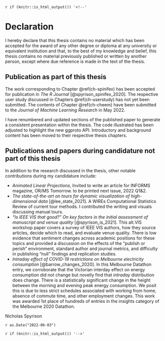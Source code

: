 `r if (knitr::is_html_output()) '<!--'`

# Declaration {-}

I hereby declare that this thesis contains no material which has been accepted for the award of any other degree or diploma at any university or equivalent institution and that, to the best of my knowledge and belief, this thesis contains no material previously published or written by another person, except where due reference is made in the text of the thesis.


## Publication as part of this thesis {-}

The work corresponding to Chapter \@ref(ch-spinifex) has been accepted for publication in _The R Journal_ [@spyrison_spinifex_2020]. The respective user study discussed in Chapters \@ref(ch-userstudy) has not yet been submitted. The contents of Chapter \@ref(ch-cheem) have been submitted to the _Journal of Machine Learning Research_ in May 2022.

I have renumbered and updated sections of the published paper to generate a consistent presentation within the thesis. The code illustrated has been adjusted to highlight the new ggproto API. Introductory and background content has been moved to their respective thesis chapters.
 

## Publications and papers during candidature not part of this thesis {-}

In addition to the research discussed in the thesis, other notable contributions during my candidature include:

- _Animated Linear Projections_, Invited to write an article for INFORMS magazine, OR/MS Tomorrow. to be printed next issue, 2022 Q1&2.
- _The state-of-the-art on tours for dynamic visualization of high-dimensional data_ [@lee_state_2021]. A WIREs Computational Statistics Review of current tour methods. I contributed the writing and visuals discussing manual tours.
- _"Is IEEE VIS that good?" On key factors in the initial assessment of manuscript and venue quality_ [@spyrison_is_2021]. This alt.VIS workshop paper covers a survey of IEEE VIS authors, how they source articles, decide which to read, and evaluate venue quality. There is low evidence that sentiment changes across academic positions for these topics and provided a discussion on the effects of the "publish or perish" environment, standard author and journal metrics, and difficulty in publishing "null" findings and replication studies.
- _Intraday effect of COVID-19 restrictions on Melbourne electricity consumption_ [@barrow_changes_2020]. In this Melbourne Datathon entry, we corroborate that the Victorian interday effect on energy consumption did not change but novelly find that _intraday_ distribution does change. There is a statistically significant change in the height between the morning and evening peak energy consumption. We posit this is due to less strict schedules associated with working from home, absence of commute time, and other employment changes. This work was awarded 1st place of hundreds of entries in the insights category of the Melbourne 2020 Datathon.

\textbf{Student name:} Nicholas Spyrison

\textbf{Date:} `r as.Date("2022-06-03")`

`r if (knitr::is_html_output()) '-->'`

<!-- to add signature, uncomment and move these between student name and date  -->
<!-- \textbf{Student signature:} -->

<!-- ```{r, out.width = "33%", fig.align = "left"} -->
<!-- nsSafeIncGraphic("./figures/ch0_signature.PNG") -->
<!-- ``` -->


<!-- TRADITIONAL THESIS (NOT BY RESEARCH) DOES NOT INCLUDE THE BELOW IN DECLARATION -->
<!-- \vspace{2em} -->
<!-- \noindent -->
<!-- The undersigned hereby certify that the above declaration correctly reflects the nature and extent of the student's co-authors' contribution to this work. -->

<!-- \textbf{Main Supervisor name:} Kim Marriott -->

<!-- \textbf{Main Supervisor signature:} -->

<!-- \vspace*{2cm} -->

<!-- \textbf{Date:} `r as.Date("2022-03-01")` -->


<!--
All of the papers in the thesis were conceptualized, developed, and written by myself, the student, while working in the Department of Human-Centered Computing under the supervision of Professor Kimbal Marriott and Professor Dianne Cook. When co-authors are listed, it indicates that the work was produced through active collaboration between researchers and that their contributions to team-based research have been recognized. The following table details the work, including my and my fellow co-authors' contributions.

\begin{table}
\centering\footnotesize\tabcolsep=0.12cm
\begin{tabular}{|p{1cm}|p{2cm}|p{1.5cm}|p{3.5cm}|p{3.5cm}|p{1.5cm}|}
\hline
\RaggedRight\textbf{Thesis Chapter}  &
\RaggedRight\textbf{Publication Title}  &
\RaggedRight\textbf{Status (published, in press, accepted or returned for revision)}  & \RaggedRight\textbf{Nature and} {\%} \RaggedRight\textbf{of student contribution} & \RaggedRight\textbf{Co-author name(s) Nature and} {\%} \RaggedRight\textbf{of Co-author’s contribution} &
\RaggedRight\textbf{Co-author(s), Monash student Y/N} \\ \hline
3 & spinifex: an R package for creating
user-controlled animated linear projections & 75\%. Concept, development, writing first draft and software development & (1) Dianne Cook, concept, methodology, writing 25\% & N \\ \hline
4 & The benefit of user-controlled radial tour for understanding variable contributions to structure in linear projections & To be submitted & 80\%. Concept, development, writing first draft, application, and conducting user study & (1) Dianne Cook, Concept, methodology, editing 12\% (2) Kimbal Marriott, concept, methodology, editing 8\% & N \\ \hline
5 & Interrogating the linear variable importance of local explanations of nonlinear models with animated linear projections & To be submitted & 85\%. Concept, development, writing first draft and software development & (1) Dianne Cook, methodology, editing 10\% (2) Kimbal Marriott, methodology, editing 5\% & N \\ \hline
\end{tabular}
\end{table}
-->
